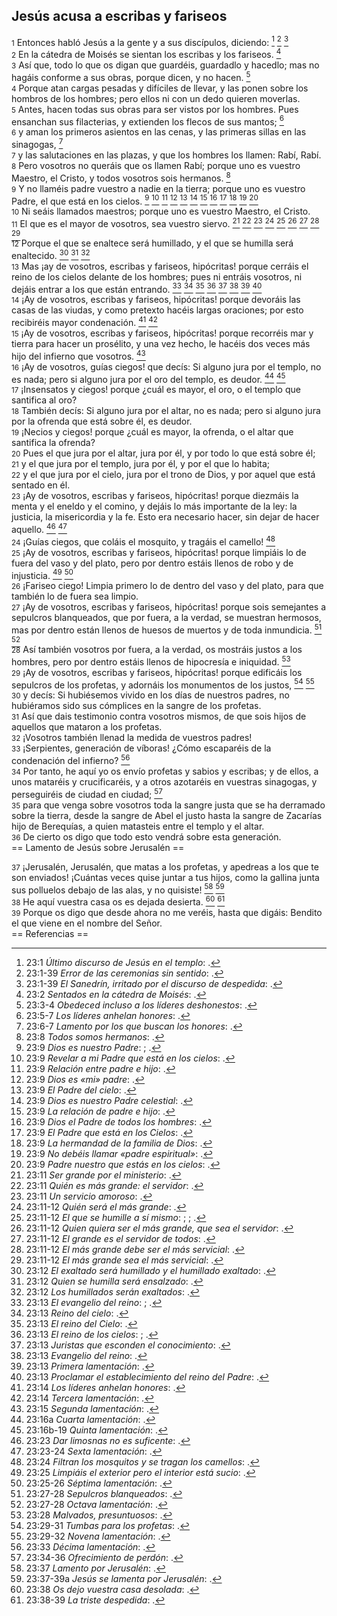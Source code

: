 == Jesús acusa a escribas y fariseos ==

{{anchor|1}} <small>1</small> Entonces habló Jesús a la gente y a sus discípulos, diciendo: <ref>23:1 ''Último discurso de Jesús en el templo'': {{lib|LU|174|0|1}}.</ref> <ref>23:1-39 ''Error de las ceremonias sin sentido'': {{lib|LU|149|2|10}}.</ref> <ref>23:1-39 ''El Sanedrín, irritado por el discurso de despedida'': {{lib|LU|175|4|12}}.</ref><br>
{{anchor|2}} <small>2</small> En la cátedra de Moisés se sientan los escribas y los fariseos. <ref>23:2 ''Sentados en la cátedra de Moisés'': {{lib|LU|177|3|7}}.</ref><br>
{{anchor|3}} <small>3</small> Así que, todo lo que os digan que guardéis, guardadlo y hacedlo; mas no hagáis conforme a sus obras, porque dicen, y no hacen. <ref>23:3-4 ''Obedeced incluso a los líderes deshonestos'': {{lib|LU|175|1|8}}.</ref><br>
{{anchor|4}} <small>4</small> Porque atan cargas pesadas y difíciles de llevar, y las ponen sobre los hombros de los hombres; pero ellos ni con un dedo quieren moverlas.<br>
{{anchor|5}} <small>5</small> Antes, hacen todas sus obras para ser vistos por los hombres. Pues ensanchan sus filacterias, y extienden los flecos de sus mantos; <ref>23:5-7 ''Los líderes anhelan honores'': {{lib|LU|175|1|9}}.</ref><br>
{{anchor|6}} <small>6</small> y aman los primeros asientos en las cenas, y las primeras sillas en las sinagogas, <ref>23:6-7 ''Lamento por los que buscan los honores'': {{lib|LU|166|1|4}}.</ref><br>
{{anchor|7}} <small>7</small> y las salutaciones en las plazas, y que los hombres los llamen: Rabí, Rabí.<br>
{{anchor|8}} <small>8</small> Pero vosotros no queráis que os llamen Rabí; porque uno es vuestro Maestro, el Cristo, y todos vosotros sois hermanos. <ref>23:8 ''Todos somos hermanos'': {{lib|LU|134|4|7}}.</ref><br>
{{anchor|9}} <small>9</small> Y no llaméis padre vuestro a nadie en la tierra; porque uno es vuestro Padre, el que está en los cielos. <ref>23:9 ''Dios es nuestro Padre'': {{lib|LU|141|4|2}}; {{lib|LU|149|6|8}}.</ref> <ref>23:9 ''Revelar a mi Padre que está en los cielos'': {{lib|LU|193|0|3}}.</ref> <ref>23:9 ''Relación entre padre e hijo'': {{lib|LU|131|10|6}}.</ref> <ref>23:9 ''Dios es «mi» padre'': {{lib|LU|131|10|5}}.</ref> <ref>23:9 ''El Padre del cielo'': {{lib|LU|196|0|2}}.</ref> <ref>23:9 ''Dios es nuestro Padre celestial'': {{lib|LU|131|10|2}}.</ref> <ref>23:9 ''La relación de padre e hijo'': {{lib|LU|131|10|8}}.</ref> <ref>23:9 ''Dios el Padre de todos los hombres'': {{lib|LU|194|4|6}}.</ref> <ref>23:9 ''El Padre que está en los Cielos'': {{lib|LU|142|3|8}}.</ref> <ref>23:9 ''La hermandad de la familia de Dios'': {{lib|LU|170|2|20}}.</ref> <ref>23:9 ''No debéis llamar «padre espiritual»'': {{lib|LU|175|1|10}}.</ref> <ref>23:9 ''Padre nuestro que estás en los cielos'': {{lib|LU|100|7|16}}.</ref><br>
{{anchor|10}} <small>10</small> Ni seáis llamados maestros; porque uno es vuestro Maestro, el Cristo.<br>
{{anchor|11}} <small>11</small> El que es el mayor de vosotros, sea vuestro siervo. <ref>23:11 ''Ser grande por el ministerio'': {{lib|LU|140|1|6}}.</ref> <ref>23:11 ''Quién es más grande: el servidor'': {{lib|LU|175|1|10}}.</ref> <ref>23:11 ''Un servicio amoroso'': {{lib|LU|170|3|8}}.</ref> <ref>23:11-12 ''Quién será el más grande'': {{lib|LU|41|10|5}}.</ref> <ref>23:11-12 ''El que se humille a sí mismo'': {{lib|LU|158|8|1}}; {{lib|LU|158|8|1}}; {{lib|LU|158|8|1}}.</ref> <ref>23:11-12 ''Quien quiera ser el más grande, que sea el servidor'': {{lib|LU|56|10|14}}.</ref> <ref>23:11-12 ''El grande es el servidor de todos'': {{lib|LU|137|8|11}}.</ref> <ref>23:11-12 ''El más grande debe ser el más servicial'': {{lib|LU|158|6|3}}.</ref> <ref>23:11-12 ''El más grande sea el más servicial'': {{lib|LU|28|6|18}}.</ref><br>
{{anchor|12}} <small>12</small> Porque el que se enaltece será humillado, y el que se humilla será enaltecido. <ref>23:12 ''El exaltado será humillado y el humillado exaltado'': {{lib|LU|167|1|5}}.</ref> <ref>23:12 ''Quien se humilla será ensalzado'': {{lib|LU|167|5|1}}.</ref> <ref>23:12 ''Los humillados serán exaltados'': {{lib|LU|175|1|10}}.</ref><br>
{{anchor|13}} <small>13</small> Mas ¡ay de vosotros, escribas y fariseos, hipócritas! porque cerráis el reino de los cielos delante de los hombres; pues ni entráis vosotros, ni dejáis entrar a los que están entrando. <ref>23:13 ''El evangelio del reino'': {{lib|LU|143|1|5}}; {{lib|LU|190|5|4}}.</ref> <ref>23:13 ''Reino del cielo'': {{lib|LU|34|6|13}}.</ref> <ref>23:13 ''El reino del Cielo'': {{lib|LU|153|2|4}}.</ref> <ref>23:13 ''El reino de los cielos'': {{lib|LU|169|4|6}}; {{lib|LU|171|0|1}}.</ref> <ref>23:13 ''Juristas que esconden el conocimiento'': {{lib|LU|166|1|5}}.</ref> <ref>23:13 ''Evangelio del reino'': {{lib|LU|193|0|4}}.</ref> <ref>23:13 ''Primera lamentación'': {{lib|LU|175|1|12}}.</ref> <ref>23:13 ''Proclamar el establecimiento del reino del Padre'': {{lib|LU|137|8|6}}.</ref><br>
{{anchor|14}} <small>14</small> ¡Ay de vosotros, escribas y fariseos, hipócritas! porque devoráis las casas de las viudas, y como pretexto hacéis largas oraciones; por esto recibiréis mayor condenación. <ref>23:14 ''Los líderes anhelan honores'': {{lib|LU|175|1|9}}.</ref> <ref>23:14 ''Tercera lamentación'': {{lib|LU|175|1|14}}.</ref><br>
{{anchor|15}} <small>15</small> ¡Ay de vosotros, escribas y fariseos, hipócritas! porque recorréis mar y tierra para hacer un prosélito, y una vez hecho, le hacéis dos veces más hijo del infierno que vosotros. <ref>23:15 ''Segunda lamentación'': {{lib|LU|175|1|13}}.</ref><br>
{{anchor|16}} <small>16</small> ¡Ay de vosotros, guías ciegos! que decís: Si alguno jura por el templo, no es nada; pero si alguno jura por el oro del templo, es deudor. <ref>23:16a ''Cuarta lamentación'': {{lib|LU|175|1|15}}.</ref> <ref>23:16b-19 ''Quinta lamentación'': {{lib|LU|175|1|16}}.</ref><br>
{{anchor|17}} <small>17</small> ¡Insensatos y ciegos! porque ¿cuál es mayor, el oro, o el templo que santifica al oro?<br>
{{anchor|18}} <small>18</small> También decís: Si alguno jura por el altar, no es nada; pero si alguno jura por la ofrenda que está sobre él, es deudor.<br>
{{anchor|19}} <small>19</small> ¡Necios y ciegos! porque ¿cuál es mayor, la ofrenda, o el altar que santifica la ofrenda?<br>
{{anchor|20}} <small>20</small> Pues el que jura por el altar, jura por él, y por todo lo que está sobre él;<br>
{{anchor|21}} <small>21</small> y el que jura por el templo, jura por él, y por el que lo habita;<br>
{{anchor|22}} <small>22</small> y el que jura por el cielo, jura por el trono de Dios, y por aquel que está sentado en él.<br>
{{anchor|23}} <small>23</small> ¡Ay de vosotros, escribas y fariseos, hipócritas! porque diezmáis la menta y el eneldo y el comino, y dejáis lo más importante de la ley: la justicia, la misericordia y la fe. Esto era necesario hacer, sin dejar de hacer aquello. <ref>23:23 ''Dar limosnas no es suficente'': {{lib|LU|166|1|4}}.</ref> <ref>23:23-24 ''Sexta lamentación'': {{lib|LU|175|1|17}}.</ref><br>
{{anchor|24}} <small>24</small> ¡Guías ciegos, que coláis el mosquito, y tragáis el camello! <ref>23:24 ''Filtran los mosquitos y se tragan los camellos'': {{lib|LU|156|2|8}}.</ref><br>
{{anchor|25}} <small>25</small> ¡Ay de vosotros, escribas y fariseos, hipócritas! porque limpiáis lo de fuera del vaso y del plato, pero por dentro estáis llenos de robo y de injusticia. <ref>23:25 ''Limpiáis el exterior pero el interior está sucio'': {{lib|LU|166|1|4}}.</ref> <ref>23:25-26 ''Séptima lamentación'': {{lib|LU|175|1|18}}.</ref><br>
{{anchor|26}} <small>26</small> ¡Fariseo ciego! Limpia primero lo de dentro del vaso y del plato, para que también lo de fuera sea limpio.<br>
{{anchor|27}} <small>27</small> ¡Ay de vosotros, escribas y fariseos, hipócritas! porque sois semejantes a sepulcros blanqueados, que por fuera, a la verdad, se muestran hermosos, mas por dentro están llenos de huesos de muertos y de toda inmundicia. <ref>23:27-28 ''Sepulcros blanqueados'': {{lib|LU|166|1|5}}.</ref> <ref>23:27-28 ''Octava lamentación'': {{lib|LU|175|1|19}}.</ref><br>
{{anchor|28}} <small>28</small> Así también vosotros por fuera, a la verdad, os mostráis justos a los hombres, pero por dentro estáis llenos de hipocresía e iniquidad. <ref>23:28 ''Malvados, presuntuosos'': {{lib|LU|166|1|4}}.</ref><br>
{{anchor|29}} <small>29</small> ¡Ay de vosotros, escribas y fariseos, hipócritas! porque edificáis los sepulcros de los profetas, y adornáis los monumentos de los justos, <ref>23:29-31 ''Tumbas para los profetas'': {{lib|LU|166|1|5}}.</ref> <ref>23:29-32 ''Novena lamentación'': {{lib|LU|175|1|20}}.</ref><br>
{{anchor|30}} <small>30</small> y decís: Si hubiésemos vivido en los días de nuestros padres, no hubiéramos sido sus cómplices en la sangre de los profetas.<br>
{{anchor|31}} <small>31</small> Así que dais testimonio contra vosotros mismos, de que sois hijos de aquellos que mataron a los profetas.<br>
{{anchor|32}} <small>32</small> ¡Vosotros también llenad la medida de vuestros padres!<br>
{{anchor|33}} <small>33</small> ¡Serpientes, generación de víboras! ¿Cómo escaparéis de la condenación del infierno? <ref>23:33 ''Décima lamentación'': {{lib|LU|175|1|21}}.</ref><br>
{{anchor|34}} <small>34</small> Por tanto, he aquí yo os envío profetas y sabios y escribas; y de ellos, a unos mataréis y crucificaréis, y a otros azotaréis en vuestras sinagogas, y perseguiréis de ciudad en ciudad; <ref>23:34-36 ''Ofrecimiento de perdón'': {{lib|LU|175|1|22}}.</ref><br>
{{anchor|35}} <small>35</small> para que venga sobre vosotros toda la sangre justa que se ha derramado sobre la tierra, desde la sangre de Abel el justo hasta la sangre de Zacarías hijo de Berequías, a quien matasteis entre el templo y el altar.<br>
{{anchor|36}} <small>36</small> De cierto os digo que todo esto vendrá sobre esta generación.<br>
== Lamento de Jesús sobre Jerusalén ==

{{anchor|37}} <small>37</small> ¡Jerusalén, Jerusalén, que matas a los profetas, y apedreas a los que te son enviados! ¡Cuántas veces quise juntar a tus hijos, como la gallina junta sus polluelos debajo de las alas, y no quisiste! <ref>23:37 ''Lamento por Jerusalén'': {{lib|LU|175|1|23}}.</ref> <ref>23:37-39a ''Jesús se lamenta por Jerusalén'': {{lib|LU|171|4|7}}.</ref><br>
{{anchor|38}} <small>38</small> He aquí vuestra casa os es dejada desierta. <ref>23:38 ''Os dejo vuestra casa desolada'': {{lib|LU|177|3|7}}.</ref> <ref>23:38-39 ''La triste despedida'': {{lib|LU|175|1|24}}.</ref><br>
{{anchor|39}} <small>39</small> Porque os digo que desde ahora no me veréis, hasta que digáis: Bendito el que viene en el nombre del Señor.<br>
== Referencias ==

<references />

